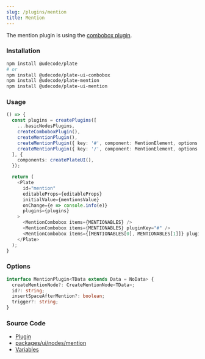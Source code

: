 ```yaml
---
slug: /plugins/mention
title: Mention
---
```


The mention plugin is using the [combobox plugin](docs/plugins/combobox).

### Installation

```bash npm2yarn
npm install @udecode/plate
# or
npm install @udecode/plate-ui-combobox
npm install @udecode/plate-mention
npm install @udecode/plate-ui-mention
```

### Usage


<MentionSandpack />

```ts live
() => {
  const plugins = createPlugins([
    ...basicNodesPlugins,
    createComboboxPlugin(),
    createMentionPlugin(),
    createMentionPlugin({ key: '#', component: MentionElement, options: { trigger: '#', inputCreation: {key: 'creationId', value: 'main'} } }),
    createMentionPlugin({ key: '/', component: MentionElement, options: { trigger: '/' } }),
  ], {
    components: createPlateUI(),
  });

  return (
    <Plate
      id="mention"
      editableProps={editableProps}
      initialValue={mentionsValue}
      onChange={e => console.info(e)}
      plugins={plugins}
    >
      <MentionCombobox items={MENTIONABLES} />
      <MentionCombobox items={MENTIONABLES} pluginKey="#" />
      <MentionCombobox items={[MENTIONABLES[0], MENTIONABLES[1]]} pluginKey="/" />
    </Plate>
  );
}
```

### Options

```ts
interface MentionPlugin<TData extends Data = NoData> {
  createMentionNode?: CreateMentionNode<TData>;
  id?: string;
  insertSpaceAfterMention?: boolean;
  trigger?: string;
}
```

### Source Code

- [Plugin](https://github.com/udecode/plate/blob/main/packages/nodes/mention/src/createMentionPlugin.ts)
- [packages/ui/nodes/mention](https://github.com/udecode/plate/tree/main/packages/ui/nodes/mention/src)
- [Variables](https://github.com/udecode/plate/blob/main/examples/docusaurus/src/live/live.tsx)
